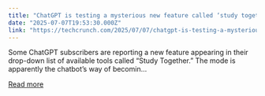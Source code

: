 ```yaml
---
title: "ChatGPT is testing a mysterious new feature called ‘study together’"
date: "2025-07-07T19:53:30.000Z"
link: "https://techcrunch.com/2025/07/07/chatgpt-is-testing-a-mysterious-new-feature-called-study-together/"
---
```


Some ChatGPT subscribers are reporting a new feature appearing in their drop-down list of available tools called &#8220;Study Together.&#8221; The mode is apparently the chatbot&#8217;s way of becomin...

[Read more](https://techcrunch.com/2025/07/07/chatgpt-is-testing-a-mysterious-new-feature-called-study-together/)
